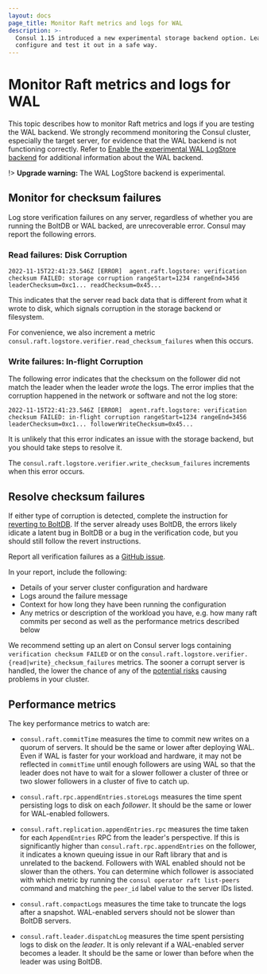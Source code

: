 ```yaml
---
layout: docs
page_title: Monitor Raft metrics and logs for WAL
description: >-
  Consul 1.15 introduced a new experimental storage backend option. Learn how to
  configure and test it out in a safe way.
---
```


# Monitor Raft metrics and logs for WAL

This topic describes how to monitor Raft metrics and logs if you are testing the WAL backend. We strongly recommend monitoring the Consul cluster, especially the target server, for evidence that the WAL backend is not functioning correctly. Refer to [Enable the experimental WAL LogStore backend](/consul/docs/agent/wal-logstore/index) for additional information about the WAL backend.

!> **Upgrade warning:** The WAL LogStore backend is experimental.

## Monitor for checksum failures

Log store verification failures on any server, regardless of whether you are running the BoltDB or WAL backed, are unrecoverable error. Consul may report the following errors.

### Read failures: Disk Corruption

```log hideClipboard
2022-11-15T22:41:23.546Z [ERROR]  agent.raft.logstore: verification checksum FAILED: storage corruption rangeStart=1234 rangeEnd=3456 leaderChecksum=0xc1... readChecksum=0x45...
```

This indicates that the server read back data that is different from what it wrote to disk, which signals corruption in the storage backend or filesystem.

For convenience, we also increment a metric `consul.raft.logstore.verifier.read_checksum_failures` when this occurs.

### Write failures: In-flight Corruption

The following error indicates that the checksum on the follower did not match the leader when the leader _wrote_ the logs. The error implies that the corruption happened in the network or software and not the log store:

```log hideClipboard
2022-11-15T22:41:23.546Z [ERROR]  agent.raft.logstore: verification checksum FAILED: in-flight corruption rangeStart=1234 rangeEnd=3456 leaderChecksum=0xc1... followerWriteChecksum=0x45...
```

It is unlikely that this error indicates an issue with the storage backend, but you should take steps to resolve it.

The `consul.raft.logstore.verifier.write_checksum_failures` increments when this error occurs.

## Resolve checksum failures

If either type of corruption is detected, complete the instruction for [reverting to BoltDB](/consul/docs/agent/wal-logstore/revert-to-boltdb). If the server already uses BoltDB, the errors likely idicate a latent bug in BoltDB or a bug in the verification code, but you should still follow the revert instructions. 

Report all verification failures as a [GitHub
issue](https://github.com/hashicorp/consul/issues/new?assignees=&labels=&template=bug_report.md&title=WAL:%20Checksum%20Failure).

In your report, include the following:
 - Details of your server cluster configuration and hardware
 - Logs around the failure message
 - Context for how long they have been running the configuration
 - Any metrics or description of the workload you have, e.g. how many raft
   commits per second as well as the performance metrics described below

We recommend setting up an alert on Consul server logs containing `verification checksum FAILED` or on the `consul.raft.logstore.verifier.{read|write}_checksum_failures` metrics. The sooner a corrupt server is handled, the lower the chance of any of the [potential risks](/consul/docs/agent/wal-logstore/enable#risks) causing problems in your cluster.

## Performance metrics

The key performance metrics to watch are:

- `consul.raft.commitTime` measures the time to commit new writes on a quorum of
  servers. It should be the same or lower after deploying WAL. Even if WAL is
  faster for your workload and hardware, it may not be reflected in `commitTime`
  until enough followers are using WAL so that the leader does not have to wait for 
  a slower follower a cluster of three or two slower followers in a cluster of five to catch up.

- `consul.raft.rpc.appendEntries.storeLogs` measures the time spent persisting
  logs to disk on each _follower_. It should be the same or lower for
  WAL-enabled followers.

- `consul.raft.replication.appendEntries.rpc` measures the time taken for each
  `AppendEntries` RPC from the leader's perspective. If this is significantly
  higher than `consul.raft.rpc.appendEntries` on the follower, it indicates a
  known queuing issue in our Raft library that and is unrelated to the backend. 
  Followers with WAL enabled should not be slower than the others. You can 
  determine which follower is associated with which metric by running the 
  `consul operator raft list-peers` command and matching the 
  `peer_id` label value to the server IDs listed.

- `consul.raft.compactLogs` measures the time take to truncate the logs after a
  snapshot. WAL-enabled servers should not be slower than BoltDB servers.

- `consul.raft.leader.dispatchLog` measures the time spent persisting logs to
  disk on the _leader_. It is only relevant if a WAL-enabled server becomes a
  leader. It should be the same or lower than before when the leader was using
  BoltDB.